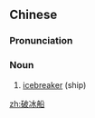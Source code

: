 ==Chinese==
{{zh-forms|type=21}}

===Pronunciation===
{{zh-pron
|m=pòbīngchuán
|c=po3 bing1 syun4
|cat=n
}}

===Noun===
{{zh-noun}}

# [[icebreaker]] (ship)

[[zh:破冰船]]